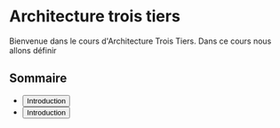 
# Architecture trois tiers

Bienvenue dans le cours d'Architecture Trois Tiers. Dans ce cours nous allons définir

## Sommaire

- <Button variant="link">
    <Link to="introduction">Introduction</Link>
  </Button>

- <Button variant="link">
    <Link to="introduction">Introduction</Link>
  </Button>
